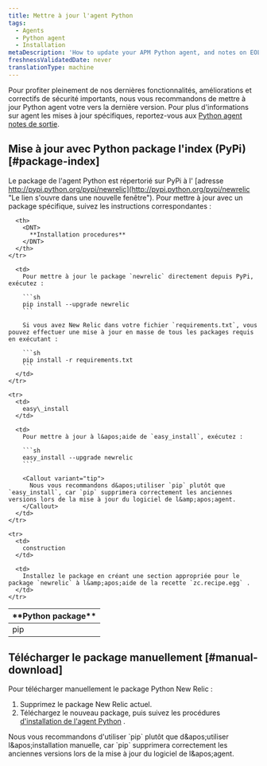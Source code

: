 ```yaml
---
title: Mettre à jour l'agent Python
tags:
  - Agents
  - Python agent
  - Installation
metaDescription: 'How to update your APM Python agent, and notes on EOL support for early agent versions.'
freshnessValidatedDate: never
translationType: machine
---
```


Pour profiter pleinement de nos dernières fonctionnalités, améliorations et correctifs de sécurité importants, nous vous recommandons de mettre à jour Python agent votre vers la dernière version. Pour plus d&apos;informations sur agent les mises à jour spécifiques, reportez-vous aux [Python agent notes de sortie](/docs/release-notes/agent-release-notes/python-release-notes).

## Mise à jour avec Python package l&apos;index (PyPi) [#package-index]

Le package de l&apos;agent Python est répertorié sur PyPi à l&apos; [adresse http://pypi.python.org/pypi/newrelic](http://pypi.python.org/pypi/newrelic "Le lien s'ouvre dans une nouvelle fenêtre"). Pour mettre à jour avec un package spécifique, suivez les instructions correspondantes :

<table>
  <thead>
    <tr>
      <th width={150}>
        <DNT>
          **Python package**
        </DNT>
      </th>

      <th>
        <DNT>
          **Installation procedures**
        </DNT>
      </th>
    </tr>
  </thead>

  <tbody>
    <tr>
      <td>
        pip
      </td>

      <td>
        Pour mettre à jour le package `newrelic` directement depuis PyPi, exécutez :

        ```sh
        pip install --upgrade newrelic
        ```

        Si vous avez New Relic dans votre fichier `requirements.txt`, vous pouvez effectuer une mise à jour en masse de tous les packages requis en exécutant :

        ```sh
        pip install -r requirements.txt
        ```
      </td>
    </tr>

    <tr>
      <td>
        easy\_install
      </td>

      <td>
        Pour mettre à jour à l&apos;aide de `easy_install`, exécutez :

        ```sh
        easy_install --upgrade newrelic
        ```

        <Callout variant="tip">
          Nous vous recommandons d&apos;utiliser `pip` plutôt que `easy_install`, car `pip` supprimera correctement les anciennes versions lors de la mise à jour du logiciel de l&amp;apos;agent.
        </Callout>
      </td>
    </tr>

    <tr>
      <td>
        construction
      </td>

      <td>
        Installez le package en créant une section appropriée pour le package `newrelic` à l&amp;apos;aide de la recette `zc.recipe.egg` .
      </td>
    </tr>
  </tbody>
</table>

## Télécharger le package manuellement [#manual-download]

Pour télécharger manuellement le package Python New Relic :

1. Supprimez le package New Relic actuel.
2. Téléchargez le nouveau package, puis suivez les procédures [d&apos;installation de l&apos;agent Python](/docs/agents/python-agent/installation-configuration/python-agent-installation#download-site) .

<Callout variant="tip">
  Nous vous recommandons d&apos;utiliser `pip` plutôt que d&amp;apos;utiliser l&amp;apos;installation manuelle, car `pip` supprimera correctement les anciennes versions lors de la mise à jour du logiciel de l&amp;apos;agent.
</Callout>